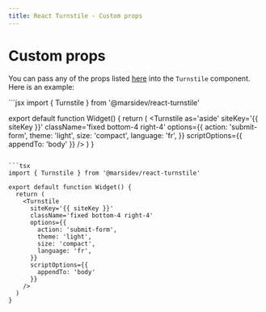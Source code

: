 ```yaml
---
title: React Turnstile - Custom props
---
```


# Custom props

You can pass any of the props listed [here](/props) into the `Turnstile` component. Here is an example:

<CodeGroup>
  ```jsx
  import { Turnstile } from '@marsidev/react-turnstile'

  export default function Widget() {
    return (
      <Turnstile
        as='aside'
        siteKey='{{ siteKey }}'
        className='fixed bottom-4 right-4'
        options={{
          action: 'submit-form',
          theme: 'light',
          size: 'compact',
          language: 'fr',
        }}
        scriptOptions={{
          appendTo: 'body'
        }}
      />
    )
  }
  ```

  ```tsx
  import { Turnstile } from '@marsidev/react-turnstile'

  export default function Widget() {
    return (
      <Turnstile
        siteKey='{{ siteKey }}'
        className='fixed bottom-4 right-4'
        options={{
          action: 'submit-form',
          theme: 'light',
          size: 'compact',
          language: 'fr',
        }}
        scriptOptions={{
          appendTo: 'body'
        }}
      />
    )
  }
  ```
</CodeGroup>
